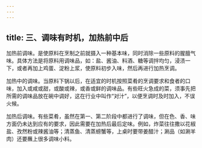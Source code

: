 ```yaml
---
---
---
```

title: 三、调味有时机，加热前中后
---




加热前调味。是使原料在烹制之前就摄入一种基本味，同时消除一些原料的腥膻气味。具体方法是将原料用调味品，如：盐、酱油、料酒、糖等调拌均匀，浸渍一下，或者再加上鸡蛋、淀粉上浆，使原料初步入味，然后再进行加热烹调。

加热中的调味。当原料下锅以后，在适宜的时机按照菜肴的烹调要求和食者的口味，加入或咸或甜，或酸或辣，或香或鲜的调味品。有些旺火急成的菜，须事先把所需的调味品放在碗中调好，这在行业中叫作“对汁”，以便烹调时及时加入，不误火候。

加热后调味。有些菜肴，虽然在第一、第二阶段中都进行了调味，但在色、香、味方面仍未达到应有的要求，因此需要在加热后最后定味。例如，炸菜往往撒以花椒盐、孜然粉或辣酱油等；清蒸鱼、清蒸螃蟹等，上桌时要带姜醋汁；涮品（如涮羊肉）还要蘸上很多调味小料。